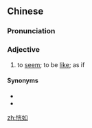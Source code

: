 ==Chinese==
{{zh-forms}}

===Pronunciation===
{{zh-pron
|m=huǎngrú
|cat=a
}}

===Adjective===
{{zh-adj}}

# {{lb|zh|literary}} to [[seem]]; to be [[like]]; as if

====Synonyms====
* {{zh-l|彷彿}}
* {{zh-l|好像}}

[[zh:恍如]]